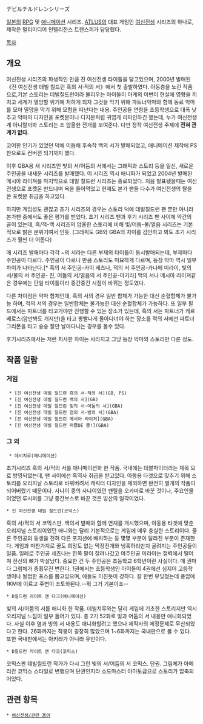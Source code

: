デビルチルドレンシリーズ

[[일본]]의 [[RPG]] 및 [[애니메이션]] 시리즈. [[ATLUS]]의 대표 게임인 [[여신전생]] 시리즈의 하나로, 제작은 멀티미디어 인텔리전스 트랜스퍼가 담당했다.

[[목차]]
== 개요 ==
여신전생 시리즈의 파생작인 만큼 진 여신전생 타이틀을 달고있으며, 2000년 발매된 《진 여신전생 데빌 칠드런 흑의 서·적의 서》에서 첫 출발하였다.
아동층을 노린 작품으로,기본 스토리는 데빌칠드런이라 불리우는 아이들이 마계의 이변이 현실에 영향을 끼치고 세계가 멸망할 위기에 처하게 되자 그것을 막기 위해 파트너악마와 함께 동료 악마를 모아 멸망을 막기 위해 모험을 떠난다는 내용. 
주인공들 연령을 초등학생으로 대폭 낮추고 악마의 디자인을 포켓몬이나 디지몬처럼 귀엽게 리파인하긴 했는데, 누가 여신전생계 아니랄까봐 스토리는 초 암울한 전개를 보여준다. 다만 정작 여신전생 주제에 '''전혀 관계가 없다.'''

코어한 인기가 있었던 덕에 이듬해 후속작 백의 서가 발매되었고, 애니메이션 제작에 PS판으로도 컨버젼 되기까지 했다.

이후 GBA용 새 시리즈인 빛의 서/어둠의 서에서는 그래픽과 스토리 등을 일신, 새로운 주인공을 내새운 시리즈를 발매했다. 이 시리즈 역시 애니화가 되었고 2004년 발매된 메시아 라이져를 마지막으로 데빌 칠드런 시리즈는 종료되었다. 처음 발표됐을때는 여신전생으로 포켓몬 만드냐며 욕을 들어먹었고 현재도 본가 팬들 다수가 여신전생의 탈을 쓴 포켓몬 취급을 하고있다. 

하지만 게임성도 괜찮고 초기 시리즈의 경우는 스토리 덕에 데빌칠드런 팬 뿐만 아니라 본가팬 중에서도 좋은 평가를 받았다.
초기 시리즈 팬과 후기 시리즈 팬 사이에 약간의 골이 있는데, 흑/적-백 시리즈의 암울한 스토리에 비해 빛/어둠-불/얼음 시리즈는 기본적으로 밝은 분위기여서 인듯. (그래픽도 GB와 GBA의 차이를 감안하고 봐도 초기 시리즈가 훨씬 더 어둡다)

매 시리즈 발매마다 각각 ~의 서라는 다른 부제의 타이틀이 동시발매되는데, 부제마다 주인공이 다르다. 주인공이 다르니 만큼 스토리도 미묘하게 다르며, 등장 악마 역시 일부 차이가 나타난다.[* 흑의 서 주인공-카이 세츠나, 적의 서 주인공-카나메 미라이, 빛의 서/불의 서 주인공- 진, 어둠의 서/얼음의 서 주인공-아키라] 백의 서나 메시아 라이져같은 경우에는 단일 타이틀이라 중간중간 시점이 바뀌는 정도였다.

다른 차이점은 악마 합체인데, 흑의 서의 경우 일반 합체가 가능한 대신 순혈합체가 불가능 하며, 적의 서의 경우는 일반합체는 불가능한 대신 순혈합체가 가능하다. 또 일부 필드에서는 파트너를 타고가야만 진행할 수 있는 장소가 있는데, 흑의 서는 파트너가 케르베로스(암만봐도 개지만)을 타고 뽕빨나게 돌아다녀야 하는 장소를 적의 서에선 파트너 그리폰을 타고 슝슝 잘만 날아다니는 경우를 볼수 있다.

후기시리즈에서는 저런 치사한 차이는 사라지고 그냥 등장 악마와 스토리만 다른 정도.
== 작품 일람 ==
=== 게임 ===
  * [진 여신전생 데빌 칠드런 흑의 서·적의 서](GB, PS)
  * [진 여신전생 데빌 칠드런 백의 서](GB)
  * [진 여신전생 데빌 칠드런 빛의 서·어둠의 서](GBA)
  * [진 여신전생 데빌 칠드런 염의 서·빙의 서](GBA)
  * [진 여신전생 데빌 칠드런 메시아 라이져](GBA)
  * [진 여신전생 데빌 칠드런 퍼즐DE 콜!](GBA)
=== 그 외 ===
  * 데비치루(애니메이션)
초기시리즈 흑의 서/적의 서를 애니메이션화 한 작품. 국내에는 데블파이터라는 제목 으로 방영되었는데, 팬 사이에선 흑역사 취급을 받고있다. 아동용 타겟으로 맞추기 위해 스토리를 오리지날 스토리로 바꿔버려서 캐릭터 디자인을 제외하면 완전히 별개의 작품이 되어버렸기 때문이다. 사나이 중의 사나이였던 펜릴을 오카마로 바꾼 것이나, 주요인물이었던 루시퍼를 그냥 중간보스로 바꾼 것은 빙산의 일각이었다.

 * 진 여신전생 데빌 칠드런(코믹스)
흑의 서/적의 서 코믹스판. 백의서 발매와 함께 연재를 개시했으며, 아동용 타겟에 맞춘 오리지널 스토리이었던 애니와는 달리 기본적으로는 게임에 매우 충실한 스토리이다. 물론 주인공의 동생을 전혀 다른 포지션에 배치하는 등 몇몇 부분이 달라진 부분이 존재한다. 게임과 마찬가지로 꿈도 희망도 없는 막장전개와 냉혹하리만치 굴려지는 주인공들이 일품. 일례로 주인공 세츠나는 한쪽 팔이 잘려나갔고 여주인공 미라이는 절벽에서 떨어져 전신의 뼈가 박살났다. 중요한 건 두 주인공은 초등학교 6학년이란 사실이다.
매 권마다 그림체가 종횡무진 변한다. 1권에서는 초등학생인 아이들이 4권에선 심지어 고등학생이나 될법한 포스를 뿜고있으며, 애들도 미친듯이 강하다. 칼 한번 부딪쳤는데 풍압에 1KM에 이르고 주변이 초토화된다.--뭐 그거 기본이죠--

 * D칠드런 라이트 앤 다크(애니메이션)
빛의 서/어둠의 서를 애니화 한 작품. 데빌치루와는 달리 게임에 기초한 스토리지만 역시 오리지널 느낌이 일부 들어가 있다. 
총 2기 52화로 빛과 어둠의 서 내용만 애니화되었다. 사실 이후 염과 빙의 서 내용도 애니화할려고 했으나 제작사의 제정문제로 무산되었다고 한다. 26화까지는 작붕이 굉장히 많았으며 1~6화까지는 국내판으로 볼 수 있다. 또한 국내판에서는 아키라가 아니라 유빈이다.

 * D칠드런 라이트 앤 다크(코믹스) 
코믹스판 데빌칠드런 작가가 다시 그린 빛의 서/어둠의 서 코믹스. 단권.
그림체가 아메리칸 코믹스 스타일로 변했으며 단권인지라 소드마스터 야마토급으로 스토리가 압축되어있다.
== 관련 항목 ==
 * [[여신전생/관련 용어]]
